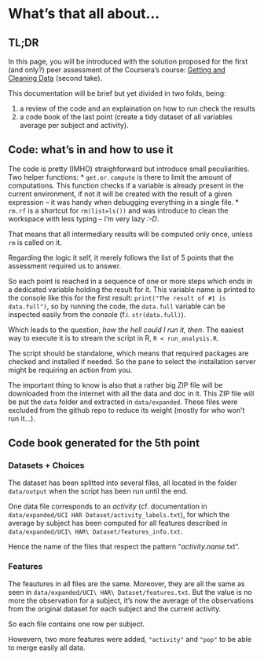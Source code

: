 What's that all about...
========================================================

TL;DR
--------------------------------------------------------
In this page, you will be introduced with the solution proposed for 
the first (and only?) peer assessment of the Coursera's course: [Getting and Cleaning Data](https://class.coursera.org/getdata-002) (second take).

This documentation will be brief but yet divided in two folds, being:

1. a review of the code and an explaination on how to run check the results
2. a code book of the last point (create a tidy dataset of all variables average per subject and activity).


Code: what's in and how to use it
--------------------------------------------------------
The code is pretty (IMHO) straighforward but introduce small peculiarities.
Two helper functions:
* `get.or.compute` is there to limit the amount of computations. This function checks if a variable is already present in the current environment, if not it will be created with the result of a given expression -- it was handy when debugging everything in a single file.
* `rm.rf` is a shortcut for `rm(list=ls())` and was introduce to clean the workspace with less typing -- I'm very lazy _:-D_.

That means that all intermediary results will be computed only once, unless `rm` is called on it.

Regarding the logic it self, it merely follows the list of 5 points that the assessment required us to answer.

So each point is reached in a sequence of one or more steps which ends in a dedicated variable holding the result for it. This variable name is printed to the console like this for the first result: `print("The result of #1 is data.full")`, so by running the code, the `data.full` variable can be inspected easily from the console (f.i. `str(data.full)`).

Which leads to the question, _how the hell could I run it, then_. 
The easiest way to execute it is to stream the script in R, `R < run_analysis.R`.

The script should be standalone, which means that required packages are checked and installed if needed. So the pane to select the installation server might be requiring an action from you.

The important thing to know is also that a rather big ZIP file will be downloaded from the internet with all the data and doc in it. This ZIP file will be put the `data` folder and extracted in `data/expanded`.
These files were excluded from the github repo to reduce its weight (mostly for who won't run it...).

Code book generated for the 5th point
--------------------------------------------------------
### Datasets + Choices
The dataset has been splitted into several files, all located in the folder `data/output` when the script has been run until the end.

One data file corresponds to an _activity_ (cf. documentation in `data/expanded/UCI HAR Dataset/activity_labels.txt`), for which the average by subject has been computed for all features described in `data/expanded/UCI\ HAR\ Dataset/features_info.txt`.

Hence the name of the files that respect the pattern "_activity.name_.txt".

### Features
The feautures in all files are the same. Moreover, they are all the same as seen in `data/expanded/UCI\ HAR\ Dataset/features.txt`. But the value is no more the observation for a subject, it's now the average of the observations from the original dataset for each subject and the current activity.

So each file contains one row per subject.

Howevern, two more features were added, `"activity"` and `"pop"` to be able to merge easily all data.